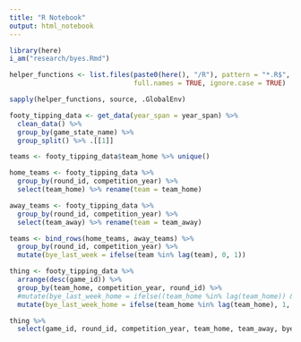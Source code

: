 ```yaml
---
title: "R Notebook"
output: html_notebook
---
```




```r
library(here)
i_am("research/byes.Rmd")

helper_functions <- list.files(paste0(here(), "/R"), pattern = "*.R$", 
                               full.names = TRUE, ignore.case = TRUE)

sapply(helper_functions, source, .GlobalEnv)

footy_tipping_data <- get_data(year_span = year_span) %>%
  clean_data() %>%
  group_by(game_state_name) %>%
  group_split() %>% .[[1]]
```

```r
teams <- footy_tipping_data$team_home %>% unique()

home_teams <- footy_tipping_data %>%
  group_by(round_id, competition_year) %>%
  select(team_home) %>% rename(team = team_home) 

away_teams <- footy_tipping_data %>%
  group_by(round_id, competition_year) %>%
  select(team_away) %>% rename(team = team_away)

teams <- bind_rows(home_teams, away_teams) %>%
  group_by(round_id, competition_year) %>%
  mutate(bye_last_week = ifelse(team %in% lag(team), 0, 1))

thing <- footy_tipping_data %>%
  arrange(desc(game_id)) %>%
  group_by(team_home, competition_year, round_id) %>%
  #mutate(bye_last_week_home = ifelse((team_home %in% lag(team_home)) & (team_home %in% lead(team_away)), 1, 0)) %>%
  mutate(bye_last_week_home = ifelse(team_home %in% lag(team_home), 1, 0))

thing %>%
  select(game_id, round_id, competition_year, team_home, team_away, bye_last_week_home) %>% with(table(bye_last_week_home))
```















